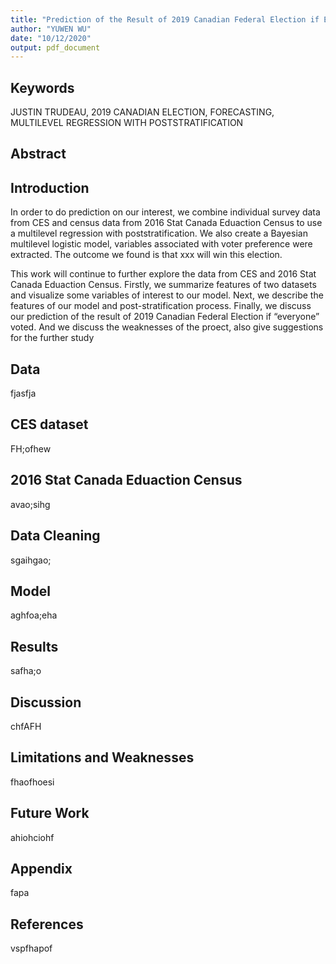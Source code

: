 ```yaml
---
title: "Prediction of the Result of 2019 Canadian Federal Election if Everyone can Vote"
author: "YUWEN WU"
date: "10/12/2020"
output: pdf_document
---
```



## Keywords
JUSTIN TRUDEAU, 2019 CANADIAN ELECTION, FORECASTING, MULTILEVEL REGRESSION WITH POSTSTRATIFICATION

## Abstract

  

## Introduction

  
  
  In order to do prediction on our interest, we combine individual survey data from CES and census data from 2016 Stat Canada Eduaction Census to use a multilevel regression with poststratification. We also create a Bayesian multilevel logistic model, variables associated with voter preference were extracted. The outcome we found is that xxx will win this election.

  This work will continue to further explore the data from CES and 2016 Stat Canada Eduaction Census. Firstly, we summarize features of two datasets and visualize some variables of interest to our model. Next, we describe the features of our model and post-stratification process. Finally, we discuss our prediction of the result of 2019 Canadian Federal Election if "everyone" voted. And we discuss the weaknesses of the proect, also give suggestions for the further study 

## Data
fjasfja

## CES dataset
FH;ofhew

## 2016 Stat Canada Eduaction Census 
avao;sihg

## Data Cleaning
sgaihgao;


## Model
aghfoa;eha

## Results
safha;o

## Discussion
chfAFH

## Limitations and Weaknesses

fhaofhoesi

## Future Work
	
ahiohciohf

## Appendix
fapa

## References
vspfhapof